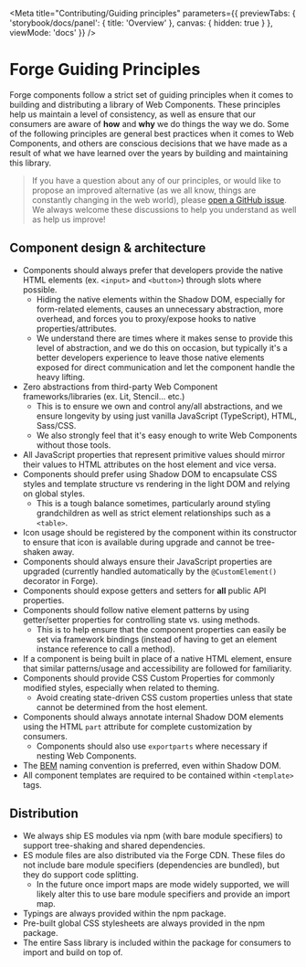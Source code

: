 
<Meta title="Contributing/Guiding principles" parameters={{
  previewTabs: {
    'storybook/docs/panel': { title: 'Overview' },
    canvas: { hidden: true }
  },
  viewMode: 'docs'
}} />

<PageSection>

# Forge Guiding Principles

Forge components follow a strict set of guiding principles when it comes to building and distributing a library of Web Components. These principles help
us maintain a level of consistency, as well as ensure that our consumers are aware of **how** and **why** we do things the way we do. Some of the following
principles are general best practices when it comes to Web Components, and others are conscious decisions that we have made as a result of what we have
learned over the years by building and maintaining this library.

> If you have a question about any of our principles, or would like to propose an improved alternative (as we all know, things are constantly changing in the web world),
> please [open a GitHub issue](https://github.com/tyler-technologies/forge/issues). We always welcome these discussions to help you understand as well as help us improve!

</PageSection>

<PageSection>

## Component design & architecture

- Components should always prefer that developers provide the native HTML elements (ex. `<input>` and `<button>`) through slots where possible.
  - Hiding the native elements within the Shadow DOM, especially for form-related elements, causes an unnecessary abstraction, more overhead, and forces you to proxy/expose hooks to native properties/attributes.
  - We understand there are times where it makes sense to provide this level of abstraction, and we do this on occasion, but typically it's a better developers experience to
    leave those native elements exposed for direct communication and let the component handle the heavy lifting.
- Zero abstractions from third-party Web Component frameworks/libraries (ex. Lit, Stencil... etc.)
  - This is to ensure we own and control any/all abstractions, and we ensure longevity by using just vanilla JavaScript (TypeScript), HTML, Sass/CSS.
  - We also strongly feel that it's easy enough to write Web Components without those tools.
- All JavaScript properties that represent primitive values should mirror their values to HTML attributes on the host element and vice versa.
- Components should prefer using Shadow DOM to encapsulate CSS styles and template structure vs rendering in the light DOM and relying on global styles.
  - This is a tough balance sometimes, particularly around styling grandchildren as well as strict element relationships such as a `<table>`.
- Icon usage should be registered by the component within its constructor to ensure that icon is available during upgrade and cannot be tree-shaken away.
- Components should always ensure their JavaScript properties are upgraded (currently handled automatically by the `@CustomElement()` decorator in Forge).
- Components should expose getters and setters for **all** public API properties.
- Components should follow native element patterns by using getter/setter properties for controlling state vs. using methods.
  - This is to help ensure that the component properties can easily be set via framework bindings (instead of having to get an element instance reference to call a method).
- If a component is being built in place of a native HTML element, ensure that similar patterns/usage and accessibility are followed for familiarity.
- Components should provide CSS Custom Properties for commonly modified styles, especially when related to theming.
  - Avoid creating state-driven CSS custom properties unless that state cannot be determined from the host element.
- Components should always annotate internal Shadow DOM elements using the HTML `part` attribute for complete customization by consumers.
  - Components should also use `exportparts` where necessary if nesting Web Components.
- The [BEM][BEM] naming convention is preferred, even within Shadow DOM.
- All component templates are required to be contained within `<template>` tags.

## Distribution

- We always ship ES modules via npm (with bare module specifiers) to support tree-shaking and shared dependencies.
- ES module files are also distributed via the Forge CDN. These files do not include bare module specifiers (dependencies are bundled), but they do support code splitting.
  - In the future once import maps are mode widely supported, we will likely alter this to use bare module specifiers and provide an import map.
- Typings are always provided within the npm package.
- Pre-built global CSS stylesheets are always provided in the npm package.
- The entire Sass library is included within the package for consumers to import and build on top of.

</PageSection>

[BEM]: http://getbem.com/naming/
